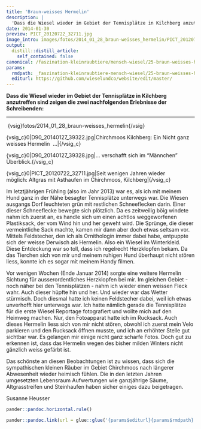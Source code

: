 ```yaml
---
title: 'Braun-weisses Hermelin'
description: |
  'Dass die Wiesel wieder im Gebiet der Tennisplätze in Kilchberg anzutreffen sind, zeigen die zwei nachfolgenden Erlebnisse der Schreibenden:'
date: 2014-01-30
preview: PICT_20120722_32711.jpg
image_intro: images/fotos/2014_01_28_braun-weisses_hermelin/PICT_20120722_32711.jpg
output:
  distill::distill_article:
    self_contained: false
canonical: /faszination-kleinraubtiere/mensch-wiesel/25-braun-weisses-hermelin-in-kilchberg
params:
  rmdpath: _faszination-kleinraubtiere-mensch-wiesel/25-braun-weisses-hermelin-in-kilchberg/25-braun-weisses-hermelin-in-kilchberg.Rmd
  editurl: https://github.com/wieselundco/website/edit/master/
---
```





**Dass die Wiesel wieder im Gebiet der Tennisplätze in Kilchberg
anzutreffen sind zeigen die zwei nachfolgenden Erlebnisse der
Schreibenden:**

------------------------------------------------------------------------

 {vsig}fotos/2014\_01\_28\_braun-weisses\_hermelin{/vsig}

{vsig\_c}0|D90\_20140127\_39322.jpg|Chirchmoos Kilchberg: Ein Nicht ganz
weisses Hermelin  ...|{/vsig\_c}

{vsig\_c}0|D90\_20140127\_39328.jpg|... verschafft sich im "Männchen"
Überblick.{/vsig\_c}

{vsig\_c}0|PICT\_20120722\_32711.jpg|Seit wenigen Jahren wieder
möglich: Altgras mit Asthaufen im Chirchmoos, Kilchberg|{/vsig\_c}

Im letztjährigen Frühling (also im Jahr 2013) war es, als ich mit meinem
Hund ganz in der Nähe besagter Tennisplätze unterwegs war. Die Wiesen
ausgangs Dorf leuchteten grün mit restlichen Schneeflecken darin. Einer
dieser Schneeflecke bewegte sich plötzlich. Da es zeitweilig böig
windete nahm ich zuerst an, es handle sich um einen achtlos
weggeworfenen Plastiksack, der vom Wind hin und her geweht wird. Die
Sprünge, die dieser vermeintliche Sack machte, kamen mir dann aber doch
etwas seltsam vor. Mittels Feldstecher, den ich als Ornithologin immer
dabei habe, entpuppte sich der weisse Derwisch als Hermelin. Also ein
Wiesel im Winterkleid. Diese Entdeckung war so toll, dass ich regelrecht
Herzklopfen bekam. Da das Tierchen sich von mir und meinem ruhigen Hund
überhaupt nicht stören liess, konnte ich es sogar mit meinem Handy
filmen.

Vor wenigen Wochen (Ende Januar 2014) sorgte eine weitere Hermelin
Sichtung für ausserordentliches Herzklopfen bei mir. Im gleichen Gebiet
- noch näher bei den Tennisplätzen - nahm ich wieder einen weissen Fleck
wahr. Auch dieser hüpfte hin und her. Und wieder war das Wetter
stürmisch. Doch diesmal hatte ich keinen Feldstecher dabei, weil ich
etwas unverhofft hier unterwegs war. Ich hatte nämlich gerade die
Tennisplätze für die erste Wiesel Reportage fotografiert und wollte mich
auf den Heimweg machen. Nur, den Fotoapparat hatte ich im Rucksack. Auch
dieses Hermelin liess sich von mir nicht stören, obwohl ich zuerst mein
Velo parkieren und den Rucksack öffnen musste, und ich an erhöhter
Stelle gut sichtbar war. Es gelangen mir einige nicht ganz scharfe
Fotos. Doch gut zu erkennen ist, dass das Hermelin wegen des bisher
milden Winters nicht gänzlich weiss gefärbt ist.

Das schönste an diesen Beobachtungen ist zu wissen, dass sich die
sympathischen kleinen Räuber im Gebiet Chirchmoos nach längerer
Abwesenheit wieder heimisch fühlen. Die in den letzten Jahren
umgesetzten Lebensraum Aufwertungen wie ganzjährige Säume,
Altgrasstreifen und Steinhaufen haben sicher einiges dazu beigetragen.

Susanne Heusser

```r
pander::pandoc.horizontal.rule()

pander::pandoc.link(url = glue::glue('{params$editurl}{params$rmdpath}'),text = 'Artikel bearbeiten')
```

<!--http://wieselundco.ch/faszination-kleinraubtiere/mensch-wiesel/25-braun-weisses-hermelin-in-kilchberg-->

